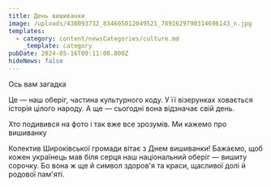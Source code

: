 ```yaml
---
title: День вишиванки
image: /uploads/438093732_834605012049521_7891629790314696143_n.jpg
templates:
  - category: content/newsCategories/culture.md
    _template: category
pubDate: 2024-05-16T09:11:00.000Z
hideNews: false
---
```


Ось вам загадка 

Це — наш оберіг, частина культурного коду. У її візерунках ховається історія цілого народу. А ще — сьогодні вона відзначає свій день.

Хто подивився на фото і так вже все зрозумів. Ми кажемо про вишиванку 

Колектив Широківської громади вітає з Днем вишиванки!  Бажаємо, щоб кожен українець мав біля серця наш національний оберіг — вишиту сорочку. Бо вона ж ще й символ здоров'я та краси, щасливої долі й родової пам'яті.
